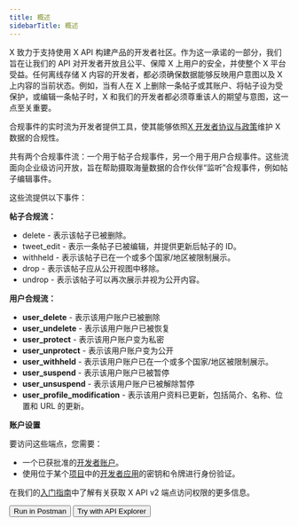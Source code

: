 ```yaml
---
title: 概述
sidebarTitle: 概述
---
```



X 致力于支持使用 X API 构建产品的开发者社区。作为这一承诺的一部分，我们旨在让我们的 API 对开发者开放且公平、保障 X 上用户的安全，并使整个 X 平台受益。任何离线存储 X 内容的开发者，都必须确保数据能够反映用户意图以及 X 上内容的当前状态。例如，当有人在 X 上删除一条帖子或其账户、将帖子设为受保护，或编辑一条帖子时，X 和我们的开发者都必须尊重该人的期望与意图，这一点至关重要。

合规事件的实时流为开发者提供工具，使其能够依照[X 开发者协议与政策](https://developer.x.com/en/developer-terms/policy)维护 X 数据的合规性。

共有两个合规事件流：一个用于帖子合规事件，另一个用于用户合规事件。这些流面向企业级访问开放，旨在帮助摄取海量数据的合作伙伴“监听”合规事件，例如帖子编辑事件。

这些流提供以下事件：

**帖子合规流：**

- delete - 表示该帖子已被删除。
- tweet\_edit - 表示一条帖子已被编辑，并提供更新后帖子的 ID。
- withheld - 表示该帖子已在一个或多个国家/地区被限制展示。
- drop - 表示该帖子应从公开视图中移除。
- undrop - 表示该帖子可以再次展示并视为公开内容。

**用户合规流：**

- **user\_delete** - 表示该用户账户已被删除
- **user\_undelete** - 表示该用户账户已被恢复
- **user\_protect** - 表示该用户账户变为私密
- **user\_unprotect** - 表示该用户账户变为公开
- **user\_withheld** - 表示该用户账户已在一个或多个国家/地区被限制展示。
- **user\_suspend** - 表示该用户账户已被暂停
- **user\_unsuspend** - 表示该用户账户已被解除暂停
- **user\_profile\_modification** - 表示该用户资料已更新，包括简介、名称、位置和 URL 的更新。

**账户设置**

要访问这些端点，您需要：

- 一个已获批准的[开发者账户](https://developer.x.com/en/portal/petition/essential/basic-info)。
- 使用位于某个[项目](/zh/resources/fundamentals/projects)中的[开发者应用](/zh/resources/fundamentals/developer-apps)的密钥和令牌进行身份验证。

在我们的[入门指南](/zh/x-api/getting-started/getting-access)中了解有关获取 X API v2 端点访问权限的更多信息。

<div className="flex space-x-2">
  <Button href="https://app.getpostman.com/run-collection/9956214-784efcda-ed4c-4491-a4c0-a26470a67400">
    Run in Postman
  </Button>

  <Button href="https://developer.x.com/apitools/api?endpoint=/2/compliance/jobs">
    Try with API Explorer
  </Button>
</div>
